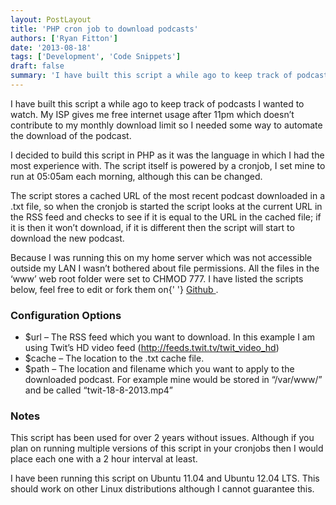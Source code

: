 ```yaml
---
layout: PostLayout
title: 'PHP cron job to download podcasts'
authors: ['Ryan Fitton']
date: '2013-08-18'
tags: ['Development', 'Code Snippets']
draft: false
summary: 'I have built this script a while ago to keep track of podcasts I wanted to watch. My ISP gives me free internet usage after 11pm which doesn&amp;#8217;t contribute to my monthly download limit so I needed some way to automate the download of the podcast. I decided to build this script in PHP as [&amp;hellip;]'
---
```


<p>
  I have built this script a while ago to keep track of podcasts I wanted to watch. My ISP gives me
  free internet usage after 11pm which doesn&#8217;t contribute to my monthly download limit so I
  needed some way to automate the download of the podcast.
</p>
<p>
  I decided to build this script in PHP as it was the language in which I had the most experience
  with. The script itself is powered by a cronjob, I set mine to run at 05:05am each morning,
  although this can be changed.
</p>
<p>
  The script stores a cached URL of the most recent podcast downloaded in a .txt file, so when the
  cronjob is started the script looks at the current URL in the RSS feed and checks to see if it is
  equal to the URL in the cached file; if it is then it won&#8217;t download, if it is different
  then the script will start to download the new podcast.
</p>
<p>
  Because I was running this on my home server which was not accessible outside my LAN I
  wasn&#8217;t bothered about file permissions. All the files in the &#8216;www&#8217; web root
  folder were set to CHMOD 777. I have listed the scripts below, feel free to edit or fork them on{' '}
  <a
    title="A PHP cronjob to download podcasts via a PHP script"
    href="https://gist.github.com/ryanfitton/6260286"
  >
    Github
  </a>
  .
</p>
<h3>Configuration Options</h3>
<ul>
  <li>
    $url &#8211; The RSS feed which you want to download. In this example I am using Twit&#8217;s HD
    video feed (<a href="http://feeds.twit.tv/twit_video_hd">http://feeds.twit.tv/twit_video_hd</a>)
  </li>
  <li>$cache &#8211; The location to the .txt cache file.</li>
  <li>
    $path &#8211; The location and filename which you want to apply to the downloaded podcast. For
    example mine would be stored in &#8220;/var/www/&#8221; and be called
    &#8220;twit-18-8-2013.mp4&#8221;
  </li>
</ul>
<h3>Notes</h3>
<p>
  This script has been used for over 2 years without issues. Although if you plan on running
  multiple versions of this script in your cronjobs then I would place each one with a 2 hour
  interval at least.
</p>
<p>
  I have been running this script on Ubuntu 11.04 and Ubuntu 12.04 LTS. This should work on other
  Linux distributions although I cannot guarantee this.
</p>
<p>
  <script src="https://gist.github.com/ryanfitton/6260286.js"></script>
</p>

